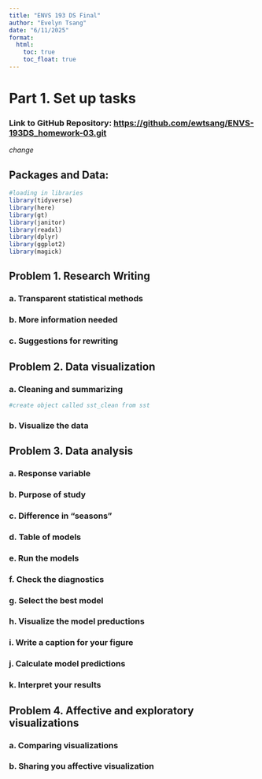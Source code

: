 ```yaml
---
title: "ENVS 193 DS Final"
author: "Evelyn Tsang"
date: "6/11/2025"
format: 
  html: 
    toc: true
    toc_float: true
---
```

# Part 1. Set up tasks

### Link to GitHub Repository: <https://github.com/ewtsang/ENVS-193DS_homework-03.git>
*change*

## Packages and Data:

```r
#loading in libraries
library(tidyverse)
library(here)
library(gt)
library(janitor)
library(readxl)
library(dplyr)
library(ggplot2)
library(magick)
```

## Problem 1. Research Writing

### a. Transparent statistical methods

### b. More information needed

### c. Suggestions for rewriting

## Problem 2. Data visualization

### a. Cleaning and summarizing
```r
#create object called sst_clean from sst
```

### b. Visualize the data

## Problem 3. Data analysis

### a. Response variable

### b. Purpose of study

### c. Difference in "seasons"

### d. Table of models

### e. Run the models

### f. Check the diagnostics


### g. Select the best model

### h. Visualize the model preductions

### i. Write a caption for your figure


### j. Calculate model predictions

### k. Interpret your results

## Problem 4. Affective and exploratory visualizations

### a. Comparing visualizations

### b. Sharing you affective visualization
